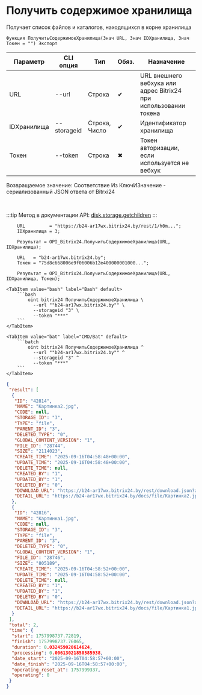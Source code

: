 ﻿---
sidebar_position: 5
description: Получить содержимое хранилища и другие функции для работы с Bitrix24 в Открытом пакете интеграций - бесплатной open-source библиотеке интеграций для 1С:Предприятие 8, OneScript и CLI
keywords: [1C, 1С, 1С:Предприятие, 1С:Предприятие 8.3, API, Интеграция, Сервисы, Обмен, OneScript, CLI, Bitrix24]
---


# Получить содержимое хранилища
 Получает список файлов и каталогов, находящихся в корне хранилища



`Функция ПолучитьСодержимоеХранилища(Знач URL, Знач IDХранилища, Знач Токен = "") Экспорт`

  | Параметр | CLI опция | Тип | Обяз. | Назначение |
  |-|-|-|-|-|
  | URL | --url | Строка | &#x2714; | URL внешнего вебхука или адрес Bitrix24 при использовании токена |
  | IDХранилища | --storageid | Строка, Число | &#x2714; | Идентификатор хранилища |
  | Токен | --token | Строка | &#x2716; | Токен авторизации, если используется не вебхук |

  
  Возвращаемое значение:   Соответствие Из КлючИЗначение - сериализованный JSON ответа от Bitrxi24

<br/>

:::tip
Метод в документации API: [disk.storage.getchildren](https://dev.1c-bitrix.ru/rest_help/disk/storage/disk_storage_getchildren.php)
:::
<br/>



```bsl title="Пример использования для 1С:Предприятие/OneScript"
    URL         = "https://b24-ar17wx.bitrix24.by/rest/1/h0m...";
    IDХранилища = 3;

    Результат = OPI_Bitrix24.ПолучитьСодержимоеХранилища(URL, IDХранилища);

    URL   = "b24-ar17wx.bitrix24.by";
    Токен = "75d8c668006e9f06006b12e400000001000...";

    Результат = OPI_Bitrix24.ПолучитьСодержимоеХранилища(URL, IDХранилища, Токен);
```
    

 <Tabs>
  
    <TabItem value="bash" label="Bash" default>
        ```bash
            oint bitrix24 ПолучитьСодержимоеХранилища \
              --url ""b24-ar17wx.bitrix24.by"" \
              --storageid "3" \
              --token "***"
        ```
    </TabItem>
  
    <TabItem value="bat" label="CMD/Bat" default>
        ```batch
            oint bitrix24 ПолучитьСодержимоеХранилища ^
              --url ""b24-ar17wx.bitrix24.by"" ^
              --storageid "3" ^
              --token "***"
        ```
    </TabItem>
</Tabs>


```json title="Результат"
{
 "result": [
  {
   "ID": "42814",
   "NAME": "Картинка2.jpg",
   "CODE": null,
   "STORAGE_ID": "3",
   "TYPE": "file",
   "PARENT_ID": "3",
   "DELETED_TYPE": "0",
   "GLOBAL_CONTENT_VERSION": "1",
   "FILE_ID": "28744",
   "SIZE": "2114023",
   "CREATE_TIME": "2025-09-16T04:58:48+00:00",
   "UPDATE_TIME": "2025-09-16T04:58:48+00:00",
   "DELETE_TIME": null,
   "CREATED_BY": "1",
   "UPDATED_BY": "1",
   "DELETED_BY": "0",
   "DOWNLOAD_URL": "https://b24-ar17wx.bitrix24.by/rest/download.json?auth=80fbc868006e9f06006b12e40000000100000737e2110c1e746cde45abb64b2e87cc9f&token=disk%7CaWQ9NDI4MTQmXz1UMXBxVFJuMWVoQmxEREFvdTBiUURyODZPdjBGYlpyTg%3D%3D%7CImRvd25sb2FkfGRpc2t8YVdROU5ESTRNVFFtWHoxVU1YQnhWRkp1TVdWb1FteEVSRUZ2ZFRCaVVVUnlPRFpQZGpCR1lscHlUZz09fDgwZmJjODY4MDA2ZTlmMDYwMDZiMTJlNDAwMDAwMDAxMDAwMDA3MzdlMjExMGMxZTc0NmNkZTQ1YWJiNjRiMmU4N2NjOWYi.2ibR1Te8nCiJZ3NlBKeJHJu57v3Ouq%2FR%2F%2B0rYsc6Eg0%3D",
   "DETAIL_URL": "https://b24-ar17wx.bitrix24.by/docs/file/Картинка2.jpg"
  },
  {
   "ID": "42816",
   "NAME": "Картинка1.jpg",
   "CODE": null,
   "STORAGE_ID": "3",
   "TYPE": "file",
   "PARENT_ID": "3",
   "DELETED_TYPE": "0",
   "GLOBAL_CONTENT_VERSION": "1",
   "FILE_ID": "28746",
   "SIZE": "805189",
   "CREATE_TIME": "2025-09-16T04:58:52+00:00",
   "UPDATE_TIME": "2025-09-16T04:58:52+00:00",
   "DELETE_TIME": null,
   "CREATED_BY": "1",
   "UPDATED_BY": "1",
   "DELETED_BY": "0",
   "DOWNLOAD_URL": "https://b24-ar17wx.bitrix24.by/rest/download.json?auth=80fbc868006e9f06006b12e40000000100000737e2110c1e746cde45abb64b2e87cc9f&token=disk%7CaWQ9NDI4MTYmXz1UMEhwN2IzOFp5b1BmZ3Q3cWM3TFM1MzRVUWU4VTBscQ%3D%3D%7CImRvd25sb2FkfGRpc2t8YVdROU5ESTRNVFltWHoxVU1FaHdOMkl6T0ZwNWIxQm1aM1EzY1dNM1RGTTFNelJWVVdVNFZUQnNjUT09fDgwZmJjODY4MDA2ZTlmMDYwMDZiMTJlNDAwMDAwMDAxMDAwMDA3MzdlMjExMGMxZTc0NmNkZTQ1YWJiNjRiMmU4N2NjOWYi.j5zmzQnDWcqpFkaWBc%2BTk23Tm7Cs4Ho0oLkHHD%2FcN%2Bk%3D",
   "DETAIL_URL": "https://b24-ar17wx.bitrix24.by/docs/file/Картинка1.jpg"
  }
 ],
 "total": 2,
 "time": {
  "start": 1757998737.72819,
  "finish": 1757998737.76065,
  "duration": 0.032459020614624,
  "processing": 0.00613021850585938,
  "date_start": "2025-09-16T04:58:57+00:00",
  "date_finish": "2025-09-16T04:58:57+00:00",
  "operating_reset_at": 1757999337,
  "operating": 0
 }
}
```

